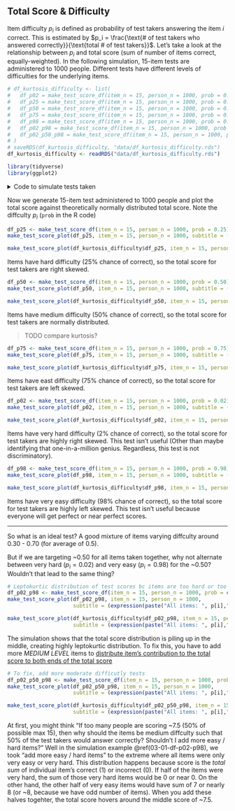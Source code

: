 ## Total Score & Difficulty

Item difficulty $p_i$ is defined as probability of test takers answering the item $i$ correct. This is estimated by $p_i = \frac{\text{# of test takers who answered correctly}}{\text{total # of test takers}}$. Let's take a look at the relationship between $p_i$ and total score (sum of number of items correct, equally-weighted). In the following simulation, 15-item tests are administered to 1000 people. Different tests have different levels of difficulties for the underlying items.


```r
# df_kurtosis_difficulty <- list(
#   df_p02 = make_test_score_df(item_n = 15, person_n = 1000, prob = 0.02),
#   df_p25 = make_test_score_df(item_n = 15, person_n = 1000, prob = 0.25),
#   df_p50 = make_test_score_df(item_n = 15, person_n = 1000, prob = 0.50),
#   df_p75 = make_test_score_df(item_n = 15, person_n = 1000, prob = 0.75),
#   df_p98 = make_test_score_df(item_n = 15, person_n = 1000, prob = 0.98),
#   df_p02_p98 = make_test_score_df(item_n = 15, person_n = 1000, prob = c(0.02, 0.98)),
#   df_p02_p50_p98 = make_test_score_df(item_n = 15, person_n = 1000, prob = c(0.02 , 0.50, 0.50, 0.50, 0.98))
# )
# saveRDS(df_kurtosis_difficulty, "data/df_kurtosis_difficulty.rds")
df_kurtosis_difficulty <- readRDS("data/df_kurtosis_difficulty.rds")
```


```r
library(tidyverse)
library(ggplot2)
```

<details><summary>Code to simulate tests taken</summary>

```r
# For a test with "item_n" number of items, 
#   generate a dataset where "person_n" number of people answered the 15 items.
# For all people, each item has "prob" probability of answering correctly.
#   The vector of "prob" recycles to all the items.
#   For example, 
#    "prob = 0.5" means all items have 50% chance of correct
#    "prob = c(0.25, 0.75)" means item 1 has 25% chance, item 2 has 75% chance, 
#                                 item 3 has 25% chance, item 4 has 75% chance, 
#                                 ... until you run out of item
make_test_score_df <- function(item_n, person_n, prob = 0.5) {
  if (length(prob) == 1) {
    df <- sapply(seq_len(item_n), function(i) { rbinom(person_n, size = 1, prob = prob) })
  } else {
    # if prob for all items not specified, recycle to the length of item_n
    prob <- rep_len(prob, item_n)
    res <- lapply(seq_along(prob), function(i) {
      rbinom(person_n, size = 1, prob[i])
    })
    df <- matrix(unlist(res), ncol = item_n, nrow = person_n, byrow = F)
  }
  
  colnames(df) <- paste0(rep("Item ", item_n), seq_len(item_n))
  
  df <- df %>% as_tibble() %>% 
    mutate(Person =  paste0(rep("Person ", person_n), seq_len(person_n))) %>% 
    pivot_longer(cols = 1:15, names_to = "Item") 
  
  df
}

# Create Density Plot for simulated dataset
make_test_score_plot <- function(df, item_n, person_n, subtitle = "") {
  df_Score_by_Person <- df %>% 
    group_by(Person) %>% 
    summarise(
      Score = sum(value)
    )
  as_tibble(
    df_freq <- as.data.frame.table(
      table(Score = factor(df_Score_by_Person$Score, levels = seq(0, item_n, by = 1))), 
      responseName='Frequency'))
  df_freq %>% 
    mutate(RelativeFrequency = Frequency/person_n,
           Score = as.numeric(as.character(Score))) %>% 
    ggplot(aes(x = Score, y = RelativeFrequency)) +
    geom_point() + geom_line() +
    scale_x_continuous(name = "Score", 
                       breaks = seq(0, item_n, by = 1),
                       minor_breaks = seq(0, item_n, by = 1), 
                       limits = c(0, item_n)) + 
    stat_function(fun = dnorm, 
                  args = list(mean = item_n * 0.5, sd = item_n * 0.5 * (1-0.5)), # expected normal distribution at p = 0.5
                  col = "red") + 
    ggtitle(label = paste0("Distribution of Test Scores for ", person_n, " test takers."),
            subtitle = subtitle) +
    ylab("Relative Frequency")
}
```

</details>

Now we generate 15-item test administered to 1000 people and plot the total score against theoretically normally distributed total score. Note the diffculty $p_i$ (`prob` in the R code)

```r
df_p25 <- make_test_score_df(item_n = 15, person_n = 1000, prob = 0.25)
make_test_score_plot(df_p25, item_n = 15, person_n = 1000, subtitle = (expression(paste("All items: ", p[i], " = ", 0.25," (hard)"))))
```

```r
make_test_score_plot(df_kurtosis_difficulty$df_p25, item_n = 15, person_n = 1000, subtitle = (expression(paste("All items: ", p[i], " = ", 0.25," (hard)"))))
```

Items have hard difficulty (25% chance of correct), so the total score for test takers are right skewed.

```r
df_p50 <- make_test_score_df(item_n = 15, person_n = 1000, prob = 0.50)
make_test_score_plot(df_p50, item_n = 15, person_n = 1000, subtitle = (expression(paste("All items: ", p[i], " = ", 0.50," (medium)"))))
```

```r
make_test_score_plot(df_kurtosis_difficulty$df_p50, item_n = 15, person_n = 1000, subtitle = (expression(paste("All items: ", p[i], " = ", 0.50," (medium)"))))
```

Items have medium difficulty (50% chance of correct), so the total score for test takers are normally distributed.

> TODO compare kurtosis?

```r
df_p75 <- make_test_score_df(item_n = 15, person_n = 1000, prob = 0.75)
make_test_score_plot(df_p75, item_n = 15, person_n = 1000, subtitle = (expression(paste("All items: ", p[i], " = ", 0.75," (easy)"))))
```

```r
make_test_score_plot(df_kurtosis_difficulty$df_p75, item_n = 15, person_n = 1000, subtitle = (expression(paste("All items: ", p[i], " = ", 0.75," (easy)"))))
```

Items have east difficulty (75% chance of correct), so the total score for test takers are left skewed.

```r
df_p02 <- make_test_score_df(item_n = 15, person_n = 1000, prob = 0.02)
make_test_score_plot(df_p02, item_n = 15, person_n = 1000, subtitle = (expression(paste("All items: ", p[i], " = ", 0.02," (very hard)"))))
```

```r
make_test_score_plot(df_kurtosis_difficulty$df_p02, item_n = 15, person_n = 1000, subtitle = (expression(paste("All items: ", p[i], " = ", 0.02," (very hard)"))))
```

Items have very hard difficulty (2% chance of correct), so the total score for test takers are highly right skewed. This test isn't useful (Other than maybe identifying that one-in-a-million genius. Regardless, this test is not discriminatory).

```r
df_p98 <- make_test_score_df(item_n = 15, person_n = 1000, prob = 0.98)
make_test_score_plot(df_p98, item_n = 15, person_n = 1000, subtitle = (expression(paste("All items: ", p[i], " = ", 0.98," (very easy)"))))
```

```r
make_test_score_plot(df_kurtosis_difficulty$df_p98, item_n = 15, person_n = 1000, subtitle = (expression(paste("All items: ", p[i], " = ", 0.98," (very easy)"))))
```

Items have very easy difficulty (98% chance of correct), so the total score for test takers are highly left skewed. This test isn't useful because everyone will get perfect or near perfect scores.

---

So what is an ideal test? A good mixture of items varying diffculty around 0.30 - 0.70 (for average of 0.5). 


But if we are targeting ~0.50 for all items taken together, why not alternate between very hard ($p_i = 0.02$) and very easy  ($p_i = 0.98$) for the ~0.50? Wouldn't that lead to the same thing?

```r
# Leptokurtic distribution of test scores bc items are too hard or too easy
df_p02_p98 <- make_test_score_df(item_n = 15, person_n = 1000, prob = c(0.02, 0.98))
make_test_score_plot(df_p02_p98, item_n = 15, person_n = 1000, 
                     subtitle = (expression(paste("All items: ", p[i]," = 0.02 or ", p[i], ", = 0.98 (very hard or very easy)"))))
```

```r
make_test_score_plot(df_kurtosis_difficulty$df_p02_p98, item_n = 15, person_n = 1000, 
                     subtitle = (expression(paste("All items: ", p[i]," = 0.02 or ", p[i], ", = 0.98 (very hard or very easy)"))))
```

The simulation shows that the total score distribution is piling up in the middle, creating highly leptokurtic distribution. To fix this, you have to add more *MEDIUM LEVEL* items to <u>distribute item's contribution to the total score to both ends of the total score</u>

```r
# To fix, add more moderate difficutly tests
df_p02_p50_p98 <- make_test_score_df(item_n = 15, person_n = 1000, prob = c(0.02 , 0.50, 0.50, 0.50, 0.98))
make_test_score_plot(df_p02_p50_p98, item_n = 15, person_n = 1000, 
                     subtitle = (expression(paste("All items: ", p[i]," = {0.02 , 0.50, 0.50, 0.50, 0.98}"))))
```

```r
make_test_score_plot(df_kurtosis_difficulty$df_p02_p50_p98, item_n = 15, person_n = 1000, 
                     subtitle = (expression(paste("All items: ", p[i]," = {0.02 , 0.50, 0.50, 0.50, 0.98}"))))
```

At first, you might think "If too many people are scoring ~7.5 (50% of possible max 15), then why should the items be medium diffculty such that 50% of the test takers would answer correctly? Shouldn't I add more easy / hard items?" Well in the simulation example \@ref(03-01-df-p02-p98), we took "add more easy / hard items" to the extreme where all items were only very easy or very hard. This distribution happens because score is the *total sum* of individual item's correct (1) or incorrect (0). If half of the items were very hard, the sum of those very hard items would be 0 or near 0. On the other hand, the other half of very easy items would have sum of 7 or nearly 8 (or ~8, because we have odd number of items). When you add these halves togehter, the total score hovers around the middle score of ~7.5.


